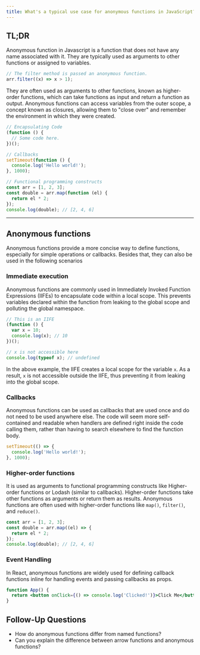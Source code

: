 ```yaml
---
title: What's a typical use case for anonymous functions in JavaScript?
---
```


## TL;DR

Anonymous function in Javascript is a function that does not have any name associated with it. They are typically used as arguments to other functions or assigned to variables.

```js
// The filter method is passed an anonymous function.
arr.filter((x) => x > 1);
```

They are often used as arguments to other functions, known as higher-order functions, which can take functions as input and return a function as output. Anonymous functions can access variables from the outer scope, a concept known as closures, allowing them to "close over" and remember the environment in which they were created.

```js
// Encapsulating Code
(function () {
  // Some code here.
})();

// Callbacks
setTimeout(function () {
  console.log('Hello world!');
}, 1000);

// Functional programming constructs
const arr = [1, 2, 3];
const double = arr.map(function (el) {
  return el * 2;
});
console.log(double); // [2, 4, 6]
```

---

## Anonymous functions

Anonymous functions provide a more concise way to define functions, especially for simple operations or callbacks. Besides that, they can also be used in the following scenarios

### Immediate execution

Anonymous functions are commonly used in Immediately Invoked Function Expressions (IIFEs) to encapsulate code within a local scope. This prevents variables declared within the function from leaking to the global scope and polluting the global namespace.

```js
// This is an IIFE
(function () {
  var x = 10;
  console.log(x); // 10
})();

// x is not accessible here
console.log(typeof x); // undefined
```

In the above example, the IIFE creates a local scope for the variable `x`. As a result, `x` is not accessible outside the IIFE, thus preventing it from leaking into the global scope.

### Callbacks

Anonymous functions can be used as callbacks that are used once and do not need to be used anywhere else. The code will seem more self-contained and readable when handlers are defined right inside the code calling them, rather than having to search elsewhere to find the function body.

```js
setTimeout(() => {
  console.log('Hello world!');
}, 1000);
```

### Higher-order functions

It is used as arguments to functional programming constructs like Higher-order functions or Lodash (similar to callbacks). Higher-order functions take other functions as arguments or return them as results. Anonymous functions are often used with higher-order functions like `map()`, `filter()`, and `reduce()`.

```js
const arr = [1, 2, 3];
const double = arr.map((el) => {
  return el * 2;
});
console.log(double); // [2, 4, 6]
```

### Event Handling

In React, anonymous functions are widely used for defining callback functions inline for handling events and passing callbacks as props.

```jsx
function App() {
  return <button onClick={() => console.log('Clicked!')}>Click Me</button>;
}
```

## Follow-Up Questions

- How do anonymous functions differ from named functions?
- Can you explain the difference between arrow functions and anonymous functions?
